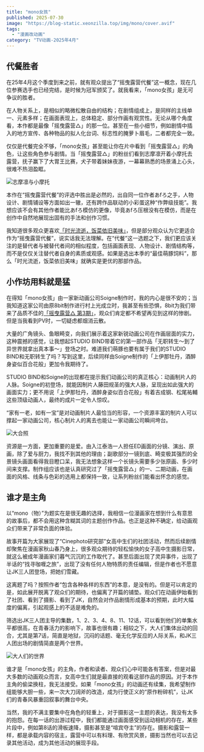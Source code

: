 ```yaml
---
title: "mono女孩"
published: 2025-07-30
image: "https://blog-static.xeonzilla.top/img/mono/cover.avif"
tags: 
  - "漫画改动画"
category: "TV动画-2025年4月"
---
```

## 代餐胜者
在25年4月这个季度到来之前，就有观众提出了“摇曳露营代餐”这一概念，现在几位参赛选手也已经完结，是时候为冠军颁奖了。就我看来，「mono女孩」是无可争议的胜者。

在人物关系上，是相似的略微松散自由的结构；在剧情组成上，是同样的主线单一、元素多样；在画面表现上，总体稳定、部分作画有观赏性。无论从哪个角度看，本作都是最像「摇曳露营△」的那一位。甚至在一些小细节，例如剧情中插入的地方宣传、各种物品的拟人化台词、标志性的腌萝卜眉毛，二者都完全一致。

仅仅是代餐完全不够，「mono女孩」甚至能让你在片中看到「摇曳露营△」的角色，让这些角色参与剧情。当「摇曳露营△」的粉丝们看到志摩凛开着小摩托去露营，抚子赢下了大胃王比赛，犬子带着妹妹夜游，一幕幕熟悉的场景涌上心头，很难不热泪盈眶。

![志摩凛与小摩托](https://blog-static.xeonzilla.top/img/mono/01.avif "志摩凛与小摩托")

本作在“摇曳露营代餐”的评选中胜出是必然的，出自同一位作者あfろ之手，人物设计、剧情铺设等方面如出一辙，还有跨作品联动的小彩蛋这种“作弊级技能”。我想应该不会有其他作者能比あfろ模仿的更像，毕竟あfろ压根没有在模仿，而是在创作中自然地展现出固有的手法和创作习惯。

我知道很多观众更喜欢[「时光流逝，饭菜依旧美味」](/posts/hibimeshi/)，但是部分观众认为它更适合作为“摇曳露营代餐”，说实话我无法理解。在“代餐”这一选题之下，我们更应该关注的是替代者与被替代者间的相似程度，包括画面表现、人物设计、剧情结构等，而不是仅仅关注替代者自身的素质或观感。如果是选出本季的“最佳萌豚饲料”，那么「时光流逝，饭菜依旧美味」就确实是更优的那部作品。

## 小作坊用料就是猛
在得知「mono女孩」由一家新动画公司Soigne制作时，我的内心是很不安的；当我知道这家公司由原8bit制作进行村上光成立时，我甚至有些恐惧，8bit为我们带来了品质不佳的[「摇曳露营△ 第3期」](/posts/yuru_camp_season3/)，观众们肯定都不希望再见到这样的惨剧。但是当我看到PV时，一切疑虑都烟消云散。

大量的广角镜头、鱼眼畸变，向我们展示着这家新锐动画公司在作画层面的实力，这种震撼的感觉，让我想起STUDIO BIND带着它的第一部作品「无职转生～到了异世界就拿出真本事～」登场之时。难道我们萌豚也要有属于我们的STUDIO BIND和无职转生了吗？写到这里，后续同样由Soigne制作的「上伊那牡丹，酒醉身姿似百合花般」更加令我期待了。

STUDIO BIND和Soigne的出现都在提示我们动画公司的真正核心：动画制片人的人脉。Soigne的初登场，就能因制片人藤田规圣的强大人脉，呈现出如此强大的画面实力；更不用说「上伊那牡丹，酒醉身姿似百合花般」有着吉成钢、松尾祐輔这些顶级动画人，最终的成片一定令人惊叹。

“家有一老，如有一宝”是对动画制片人最恰当的形容，一个资源丰富的制片人可以撑起一家动画公司，核心制片人的离去也能让一家动画公司瞬间垮台。

![大合照](https://blog-static.xeonzilla.top/img/mono/02.avif "大合照")

资源是一方面，更加重要的是爱。由入江泰浩一人担任ED画面的分镜、演出、原画，除了爱与厨力，我找不到其他的理由；副歌部分一镜到底、畸变极其强烈的全景镜头画面看得我目瞪口呆，我无法想象这样一个长镜头需要多少张原画、多少时间来支撑。制作组应该也是认真研究过了「摇曳露营△」的一、二期动画，在画面的风格、线条与色彩的选用上都保持一致，让系列粉丝们能看出怀念的感觉。

## 谁才是主角
以“mono（物）”为题实在是很无趣的选择，我相信一位漫画家在想到什么有意思的故事后，都不会用这种含糊其词的主题创作作品。也正是这种不确定，给动画观众们带来了非常负面的体验。

故事开篇为大家展现了“Cinephoto研究部”女高中生们的社团活动，然而后续剧情却聚焦在漫画家秋山春乃身上，很多观众期待的轻松愉快的女子高中生摄影日常，就这么被成年漫画家们暮气沉沉的工作取代了。甚至后面出现了灵异事件，出现了半话的“找寻咖喱之旅”，出现了没有任何人物特质的责任编辑，但是作者也不愿意让JK三人团登场，把她们雪藏。

这离题了吗？按照作者“包含各种各样的东西”的本意，是没有的。但是可以肯定的是，如此展开脱离了观众们的期待，也偏离了开篇的铺垫。观众们在动画伊始看到了社团、看到了摄影、看到了JK，自然会对作品剧情形成基本的预期，此时大幅度的偏离，引起观感上的不适是难免的。

筛选出JK三人团主导的集数，1、2、3、4、8、11、12话，可以看到他们的单集水平都很高，在青春活力的影响下，故事也很有趣；相较之下，大人们集体出动的回合，尤其是第7话，简直是地狱，沉闷的话题、毫无化学反应的人际关系，和JK三人团出场的剧情简直是两个世界。

![大人们的世界](https://blog-static.xeonzilla.top/img/mono/03.avif "大人们的世界")

谁才是「mono女孩」的主角，作者和读者、观众们心中可能各有答案，但是对最大多数的动画观众而言，女高中生们就是最直接的观看这部作品的原因。对于本作主角的偷梁换柱，我无法接受。如果「mono女孩」的动画还有续集，我希望制作组能够大胆一些，来一次大刀阔斧的改造，成为行使正义的“原作粉碎机”，让JK们的青春风暴重回叙事的舞台中央。

当然，我的不满主要集中在角色的轻重上，对于摄影这一主题的表达，我没有太多的抱怨。在每一话的出游过程中，我们都能通过画面感受到运动相机的存在，某些片段中，例如第8话的滑板速降，摄影甚至是“喧宾夺主”的存在。摄影和露营一样，都是承载内容的宿主，露营中可以有料理、有欣赏风景，摄影当然也可以去记录其他活动，成为其他活动的展现手段。
